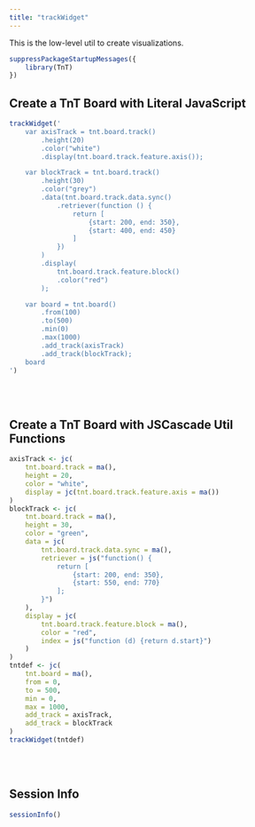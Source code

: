 ```yaml
---
title: "trackWidget"
---
```


This is the low-level util to create visualizations.

```r
suppressPackageStartupMessages({
    library(TnT)
})
```


## Create a TnT Board with Literal JavaScript

```r
trackWidget('
    var axisTrack = tnt.board.track()
        .height(20)
        .color("white")
        .display(tnt.board.track.feature.axis());

    var blockTrack = tnt.board.track()
        .height(30)
        .color("grey")
        .data(tnt.board.track.data.sync()
            .retriever(function () {
                return [
                    {start: 200, end: 350},
                    {start: 400, end: 450}
                ]
            })
        )
        .display(
            tnt.board.track.feature.block()
            .color("red")
        );

    var board = tnt.board()
        .from(100)
        .to(500)
        .min(0)
        .max(1000)
        .add_track(axisTrack)
        .add_track(blockTrack);
    board
')
```


<br/> <br/>

## Create a TnT Board with JSCascade Util Functions

```r
axisTrack <- jc(
    tnt.board.track = ma(),
    height = 20,
    color = "white",
    display = jc(tnt.board.track.feature.axis = ma())
)
blockTrack <- jc(
    tnt.board.track = ma(),
    height = 30,
    color = "green",
    data = jc(
        tnt.board.track.data.sync = ma(),
        retriever = js("function() {
            return [
                {start: 200, end: 350},
                {start: 550, end: 770}
            ];
        }")
    ),
    display = jc(
        tnt.board.track.feature.block = ma(),
        color = "red",
        index = js("function (d) {return d.start}")
    )
)
tntdef <- jc(
    tnt.board = ma(),
    from = 0,
    to = 500,
    min = 0,
    max = 1000,
    add_track = axisTrack,
    add_track = blockTrack
)
trackWidget(tntdef)
```


<br/> <br/>

## Session Info

```r
sessionInfo()
```
